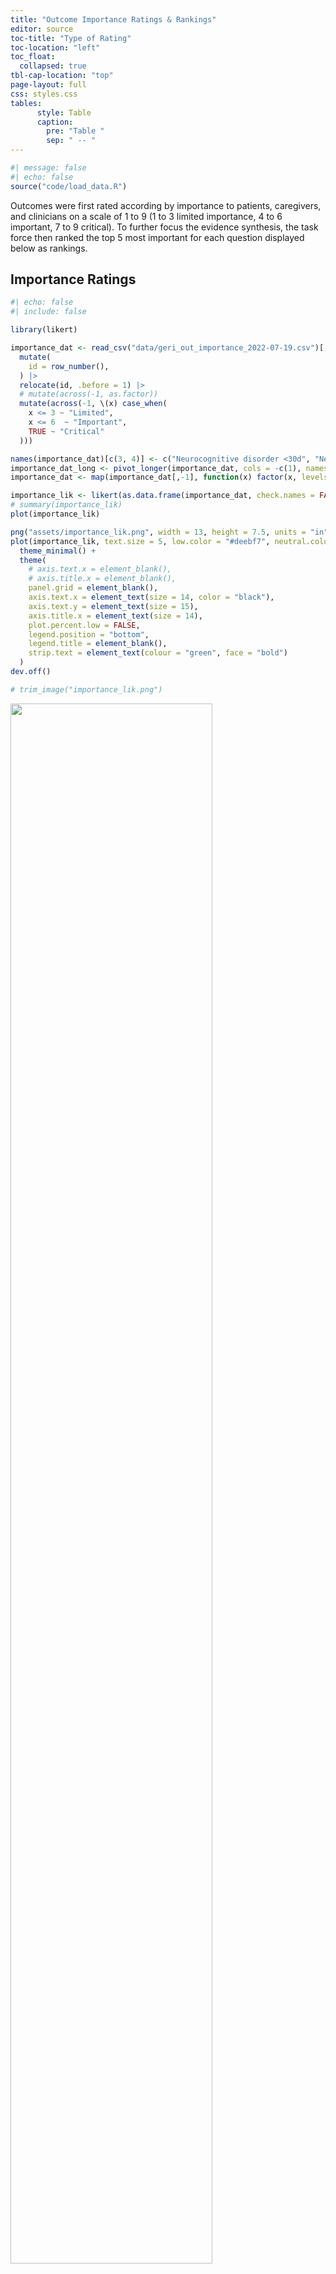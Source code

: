 ```yaml
---
title: "Outcome Importance Ratings & Rankings"
editor: source
toc-title: "Type of Rating"
toc-location: "left"
toc_float: 
  collapsed: true
tbl-cap-location: "top"
page-layout: full
css: styles.css
tables:
      style: Table
      caption:
        pre: "Table "
        sep: " -- "
---
```



```r
#| message: false
#| echo: false
source("code/load_data.R")
```

Outcomes were first rated according by importance to patients, caregivers, and clinicians on a scale of 1 to 9 (1 to 3 limited importance, 4 to 6 important, 7 to 9 critical). To further focus the evidence synthesis, the task force then ranked the top 5 most important for each question displayed below as rankings. 

## **Importance Ratings**

```r
#| echo: false
#| include: false

library(likert)

importance_dat <- read_csv("data/geri_out_importance_2022-07-19.csv")[, -c(1, 5, 6)] |> 
  mutate(
    id = row_number(),
  ) |> 
  relocate(id, .before = 1) |> 
  # mutate(across(-1, as.factor))
  mutate(across(-1, \(x) case_when(
    x <= 3 ~ "Limited",
    x <= 6  ~ "Important",
    TRUE ~ "Critical"
  )))

names(importance_dat)[c(3, 4)] <- c("Neurocognitive disorder <30d", "Neurocognitive disorder ≥30d to 1y")
importance_dat_long <- pivot_longer(importance_dat, cols = -c(1), names_to = "answer", values_to = "value")
importance_dat <- map(importance_dat[,-1], function(x) factor(x, levels = c("Limited", "Important", "Critical")))

importance_lik <- likert(as.data.frame(importance_dat, check.names = FALSE), nlevels = 3)
# summary(importance_lik)
plot(importance_lik)

png("assets/importance_lik.png", width = 13, height = 7.5, units = "in", res = 300)
plot(importance_lik, text.size = 5, low.color = "#deebf7", neutral.color = "#9ecae1", high.color = "#3182bd", centered = TRUE) +
  theme_minimal() +
  theme(
    # axis.text.x = element_blank(),
    # axis.title.x = element_blank(),
    panel.grid = element_blank(),
    axis.text.x = element_text(size = 14, color = "black"),
    axis.text.y = element_text(size = 15),
    axis.title.x = element_text(size = 14),
    plot.percent.low = FALSE,
    legend.position = "bottom",
    legend.title = element_blank(),
    strip.text = element_text(colour = "green", face = "bold")
  ) 
dev.off()

# trim_image("importance_lik.png")

```
![](assets/importance_lik.png){fig.align="left" width="80%"}

## Rankings of the 5 most important outcomes across all key questions 

<font size = 4> Rankings for the 5 most important outcomes across 5 key questions (11 respondents; maximum 55 for each outcome rank or any top 5 ranking). Other perioperative cognitive disorders includes neurocognitive disorder <30 days and neurocognitive disorder ≥30 days to 1 year. (Ordering can be changed by clicking on the column headers.) </font>

```r

```r
## key questions 1, 3, 4, 5, 6 --------------------------------------- (2023-01-24 11:48) @----
# function for outcome priority table by kq
outcome_tab_all <- function(outcome_dat, responses) {
  reactable(
    outcome_dat,
    pagination = FALSE,
    # highlight = TRUE,
    defaultSorted = "any_top_5",
    defaultSortOrder = "desc",
    defaultColDef = colDef(
      cell = data_bars(outcome_dat,
                       box_shadow = TRUE,
                       force_outside = c(1, 55),
                       bar_height = 12,
                       max_value = responses
                       # fill_color = "#B22215"
      ),
      style = cell_style(outcome_dat,
                         font_size = "11px",
      )
    ),
    columns = list(
      outcome = colDef(name = "Outcome", width = 200),
      rank1 = colDef(name = "Rank 1", width = 80, headerClass = "header", align = "center"),
      rank2 = colDef(name = "Rank 2", width = 80, headerClass = "header", align = "center"),
      rank3 = colDef(name = "Rank 3", width = 80, headerClass = "header", align = "center"),
      rank4 = colDef(name = "Rank 4", width = 80, headerClass = "header", align = "center"),
      rank5 = colDef(name = "Rank 5", width = 80, headerClass = "header", align = "center"),
      any_top_5 = colDef(
        name = "Any", width = 80, headerClass = "header", align = "center",
        cell = data_bars(
          outcome_dat,
          force_outside = c(1, 55),
          box_shadow = TRUE,
          bar_height = 12,
          max_value = responses,
          fill_color = "#B22215"
        )
      )
    ),
    theme = reactableTheme(
      borderColor = "#dfe2e5",
      stripedColor = "#f6f8fa",
      highlightColor = "#f0f5f9",
      cellPadding = "0px 0px"
    ),
    compact = TRUE,
    class = "priority-tbl"
  )
}

# read data for all kq
priority_dat <- readxl::read_xlsx("data/OutcomeRankingRawData_2023-01-23_edit.xlsx", range = "A1:S89", sheet = "data") |>
  fill(kq) |>
  # exclude kq7 not being addressed
  filter(!kq  %in%  c(2,7,8)) |>
  mutate(id = paste0(kq, "-", id))

# function to tally the number by rank 1, 2, 3, 4, 5
rankings_all <- function(priority) {
  priority_dat |>
    # group_by(kq) |>
    summarise(across(3:19, ~ sum(.x == priority, na.rm = TRUE)), .names = "{.col}") |>
    mutate(rank = priority)
}

rankings_dat <- bind_rows(rankings_all(1), rankings_all(2), rankings_all(3), rankings_all(4), rankings_all(5)) |>
  select(-.names)

rankings_dat <- transpose_tibble(rankings_dat, col_names = rank, id_col = "outcomes") |>
  rename_with(.fn = ~ paste0("rank", .)) |>
  rename(outcome = rankoutcomes) |>
  mutate(across(rank1:rank5, as.numeric),
    any_top_5 = rank5 + rank4 + rank3 + rank2 + rank1
  )

# rankings_dat |>
#   summarise(across(rank1:rank5, sum))

outcome_tab_all(rankings_dat, 55)
```

## Rankings of the 5 most important outcomes by key question

<font size = 4> Rankings of the 5 most important outcomes (11 respondents) for each key question. Other perioperative cognitive disorders includes neurocognitive disorder <30 days and neurocognitive disorder ≥30 days to 1 year. (Ordering can be changed by clicking on the column headers.)
</font>

### Expanded Preoperative Evaluation

```r
#| include: true
#| eval: true
outcome_dat <- rankings("KQ1")
outcome_tab(outcome_dat, 11)
```

### Neuraxial versus General Anesthesia

```r
#| include: true
#| eval: true
outcome_dat <- rankings("KQ3")
outcome_tab(outcome_dat, 11)
```

### TIVA versus Inhaled (volatile) Anesthesia

```r
#| include: true
#| eval: true
outcome_dat <- rankings("KQ4")
outcome_tab(outcome_dat, 11)
```

### Potentially Inappropriate Medications

```r
#| include: true
#| eval: true
outcome_dat <- rankings("KQ5")
outcome_tab(outcome_dat, 11)
```

### Delirium Prophylaxis

```r
#| include: true
#| eval: true
outcome_dat <- rankings("KQ6")
outcome_tab(outcome_dat, 11)
```


